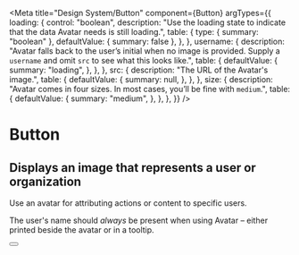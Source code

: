 
<Meta
  title="Design System/Button"
  component={Button}
  argTypes={{
    loading: {
      control: "boolean",
      description: "Use the loading state to indicate that the data Avatar needs is still loading.",
      table: {
        type: { summary: "boolean" },
        defaultValue: { summary: false },
      },
    },
    username: {
      description:
        "Avatar falls back to the user’s initial when no image is provided. Supply a `username` and omit `src` to see what this looks like.",
      table: {
        defaultValue: {
          summary: "loading",
        },
      },
    },
    src: {
      description: "The URL of the Avatar's image.",
      table: {
        defaultValue: {
          summary: null,
        },
      },
    },
    size: {
      description: "Avatar comes in four sizes. In most cases, you’ll be fine with `medium`.",
      table: {
        defaultValue: {
          summary: "medium",
        },
      },
    },
  }}
/>

# Button

## Displays an image that represents a user or organization

Use an avatar for attributing actions or content to specific users.

The user's name should _always_ be present when using Avatar – either printed beside the avatar or in a tooltip.


<Story name="sizes">
  <Button label="typo something" size="medium" primary />
</Story>

